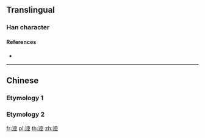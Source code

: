 {{character info/new}}
==Translingual==

===Han character===
{{Han char|rn=162|rad=辵|as=05|sn=9|four=|canj=YLWL}}

====References====
* {{Han ref|kx=1254.340|dkj=38790|dj=1738.160|hdz=63823.090|uh=8FE7|ud=36839}}

----

==Chinese==

===Etymology 1===
{{zh-see|陳|v}}

===Etymology 2===
{{zh-see|徇|v}}

[[fr:迧]]
[[pl:迧]]
[[th:迧]]
[[zh:迧]]